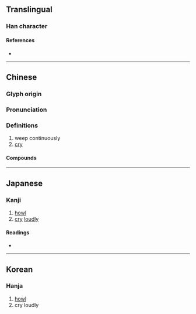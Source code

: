 {{character info}}
==Translingual==

===Han character===
{{Han char|rn=30|rad=口|as=06|sn=9|four=62013|canj=RLMO|ids=⿰口兆}}

====References====
* {{Han ref|kx=0187.150|dkj=03559|dj=0406.160|hdz=10619.070|uh=54B7|ud=21687|bh=CE42|bd=52802}}

----

==Chinese==
{{zh-forms}}

===Glyph origin===
{{Han etym}}

===Pronunciation===
{{zh-pron
|m=táo
|c=tou4
|mc=y
|oc=y
|cat=v
}}

===Definitions===
{{zh-hanzi}}

# weep continuously
# [[cry]]

====Compounds====
{{zh-der|嚎咷|噭咷|號咷痛哭}}

----

==Japanese==

===Kanji===
{{ja-kanji|grade=|rs=口06}}

# [[howl]]
# [[cry]] [[loudly]]

====Readings====
* {{ja-readings|on=とう<たう,どう<どう,ちょう<てう,てき|kun=なく}}

----

==Korean==

===Hanja===
{{ko-hanja|도}}

# [[howl]]
# cry loudly